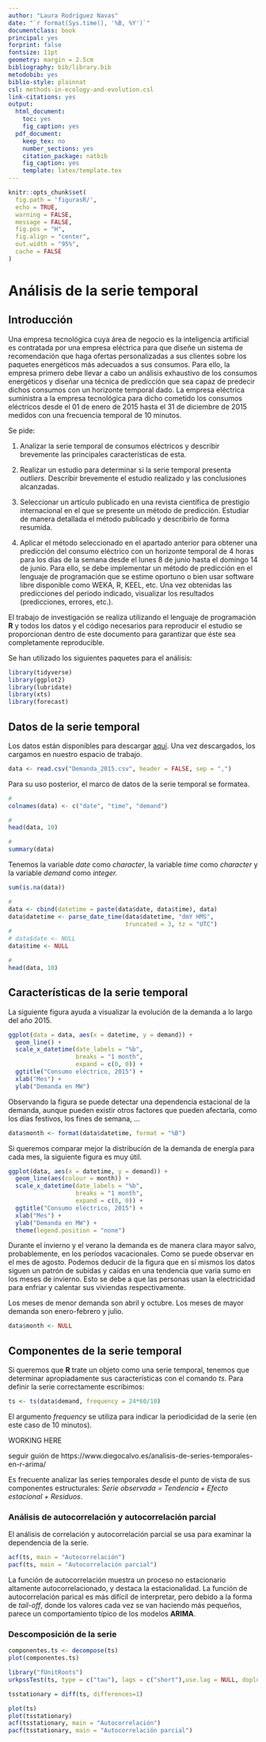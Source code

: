 ```yaml
---
author: "Laura Rodríguez Navas"
date: "`r format(Sys.time(), '%B, %Y')`"
documentclass: book
principal: yes
forprint: false
fontsize: 11pt
geometry: margin = 2.5cm
bibliography: bib/library.bib
metodobib: yes
biblio-style: plainnat
csl: methods-in-ecology-and-evolution.csl
link-citations: yes
output:
  html_document: 
    toc: yes
    fig_caption: yes
  pdf_document:
    keep_tex: no
    number_sections: yes
    citation_package: natbib
    fig_caption: yes
    template: latex/template.tex
---
```



```r
knitr::opts_chunk$set(
  fig.path = 'figurasR/',
  echo = TRUE,
  warning = FALSE,
  message = FALSE,
  fig.pos = "H",
  fig.align = "center",
  out.width = "95%",
  cache = FALSE
)
```

<!-- \setcounter{chapter}{2} -->
<!-- \setcounter{chapter}{2} escribir 2 para capítulo 3  -->
<!-- \pagenumbering{arabic} -->

\ifdefined\ifprincipal
\else
\setlength{\parindent}{1em}
\pagestyle{fancy}
\setcounter{tocdepth}{4}
\tableofcontents
<!-- \nocite{*} -->
\fi

\ifdefined\ifdoblecara
\fancyhead{}{}
\fancyhead[LE,RO]{\scriptsize\rightmark}
\fancyfoot[LO,RE]{\scriptsize\slshape \leftmark}
\fancyfoot[C]{}
\fancyfoot[LE,RO]{\footnotesize\thepage}
\else
\fancyhead{}{}
\fancyhead[RO]{\scriptsize\rightmark}
\fancyfoot[LO]{\scriptsize\slshape \leftmark}
\fancyfoot[C]{}
\fancyfoot[RO]{\footnotesize\thepage}
\fi
\renewcommand{\headrulewidth}{0.4pt}
\renewcommand{\footrulewidth}{0.4pt}

# Análisis de la serie temporal

## Introducción

Una empresa tecnológica cuya área de negocio es la inteligencia artificial es contratada por una empresa eléctrica para que diseñe un sistema de recomendación que haga ofertas personalizadas a sus clientes sobre los paquetes energéticos más adecuados a sus consumos. Para ello, la empresa primero debe llevar a cabo un análisis exhaustivo de los consumos energéticos y diseñar una técnica de predicción que sea capaz de predecir dichos consumos con un horizonte temporal dado. La empresa eléctrica suministra a la empresa tecnológica para dicho cometido los consumos eléctricos desde el 01 de enero de 2015 hasta el 31 de diciembre de 2015 medidos con una frecuencia temporal de 10 minutos.

Se pide:

1. Analizar la serie temporal de consumos eléctricos y describir brevemente las principales características de esta.

2. Realizar un estudio para determinar si la serie temporal presenta *outliers*. Describir brevemente el estudio realizado y las conclusiones alcanzadas.

3. Seleccionar un artículo publicado en una revista científica de prestigio internacional en el que se presente un método de predicción. Estudiar de manera detallada el método publicado y describirlo de forma resumida.

4. Aplicar el método seleccionado en el apartado anterior para obtener una predicción del consumo eléctrico con un horizonte temporal de 4 horas para los días de la semana desde el lunes 8 de junio hasta el domingo 14 de junio. Para ello, se debe implementar un método de predicción en el lenguaje de programación que se estime oportuno o bien usar software libre disponible como WEKA, R, KEEL, etc. Una vez obtenidas las predicciones del periodo indicado, visualizar los resultados (predicciones, errores, etc.).

El trabajo de investigación se realiza utilizando el lenguaje de programación **R** y todos los datos y el código necesarios para reproducir el estudio se proporcionan dentro de este documento para garantizar que éste sea completamente reproducible.

Se han utilizado los siguientes paquetes para el análisis:

```r
library(tidyverse)
library(ggplot2)
library(lubridate)
library(xts)
library(forecast)
```

## Datos de la serie temporal

Los datos están disponibles para descargar [aquí](https://github.com/lrodrin/masterAI/raw/master/A9/Series%20Temporales/Demanda_2015.csv). Una vez descargados, los cargamos en nuestro espacio de trabajo.

```r
data <- read.csv("Demanda_2015.csv", header = FALSE, sep = ",")
```

Para su uso posterior, el marco de datos de la serie temporal se formatea. 


```r
#
colnames(data) <- c("date", "time", "demand")

#
head(data, 10)

#
summary(data)
```

Tenemos la variable *date* como *character*, la variable *time* como *character* y la variable *demand* como *integer.*

```r
sum(is.na(data))
```


```r
#
data <- cbind(datetime = paste(data$date, data$time), data)
data$datetime <- parse_date_time(data$datetime, "dmY HMS",
                                 truncated = 3, tz = "UTC")
#
# data$date <- NULL
data$time <- NULL

#
head(data, 10)
```

## Características de la serie temporal

La siguiente figura ayuda a visualizar la evolución de la demanda a lo largo del año 2015.

```r
ggplot(data = data, aes(x = datetime, y = demand)) +
  geom_line() +
  scale_x_datetime(date_labels = "%b",
                   breaks = "1 month",
                   expand = c(0, 0)) +
  ggtitle("Consumo eléctrico, 2015") +
  xlab("Mes") +
  ylab("Demanda en MW")
```

Observando la figura se puede detectar una dependencia estacional de la demanda, aunque pueden existir otros factores que pueden afectarla, como los días festivos, los fines de semana, ...

```r
data$month <- format(data$datetime, format = "%B")
```

Si queremos comparar mejor la distribución de la demanda de energía para cada mes, la siguiente figura es muy útil.

```r
ggplot(data, aes(x = datetime, y = demand)) +
  geom_line(aes(colour = month)) +
  scale_x_datetime(date_labels = "%b",
                   breaks = "1 month",
                   expand = c(0, 0)) +
  ggtitle("Consumo eléctrico, 2015") +
  xlab("Mes") +
  ylab("Demanda en MW") +
  theme(legend.position = "none")
```

Durante el invierno y el verano la demanda es de manera clara mayor salvo, probablemente, en los períodos vacacionales. Como se puede observar en el mes de agosto. Podemos deducir de la figura que en sí mismos los datos siguen un patrón de subidas y caídas en una tendencia que varia sumo en los meses de invierno. Esto se debe a que las personas usan la electricidad para enfriar y calentar sus viviendas respectivamente.

Los meses de menor demanda son abril y octubre.
Los meses de mayor demanda son enero-febrero y julio.

```r
data$month <- NULL
```

## Componentes de la serie temporal

Si queremos que **R** trate un objeto como una serie temporal, tenemos que determinar apropiadamente sus características con el comando *ts*. Para definir la serie correctamente escribimos:

```r
ts <- ts(data$demand, frequency = 24*60/10)
```

El argumento *frequency* se utiliza para indicar la periodicidad de la serie (en este caso de 10 minutos).

WORKING HERE

seguir guión de https://www.diegocalvo.es/analisis-de-series-temporales-en-r-arima/

Es frecuente analizar las series temporales desde el punto de vista de sus componentes estructurales: *Serie observada = Tendencia + Efecto estacional + Residuos*.

### Análisis de autocorrelación y autocorrelación parcial

El análisis de correlación y autocorrelación parcial se usa para examinar la dependencia de la serie. 

```r
acf(ts, main = "Autocorrelación")
pacf(ts, main = "Autocorrelación parcial")
```

La función de autocorrelación muestra un proceso no estacionario altamente autocorrelacionado, y destaca la estacionalidad. La función de autocorrelación parical es más difícil de interpretar, pero debido a la forma de *tail-off*, donde los valores cada vez se van haciendo más pequeños, parece un comportamiento típico de los modelos **ARIMA**.

### Descomposición de la serie

```r
componentes.ts <- decompose(ts)
plot(componentes.ts)
```

```r
library("fUnitRoots")
urkpssTest(ts, type = c("tau"), lags = c("short"),use.lag = NULL, doplot = TRUE)
```



```r
tsstationary = diff(ts, differences=1)
```

```r
plot(ts)
plot(tsstationary)
acf(tsstationary, main = "Autocorrelación")
pacf(tsstationary, main = "Autocorrelación parcial")
```


